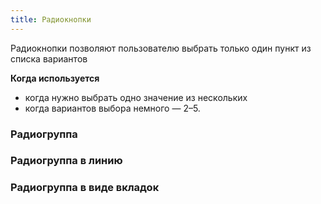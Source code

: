 ```yaml
---
title: Радиокнопки
---
```


Радиокнопки позволяют пользователю выбрать только один пункт из списка вариантов

**Когда используется**

- когда нужно выбрать одно значение из нескольких
- когда вариантов выбора немного — 2–5.

### Радиогруппа
<Sandbox height={200} projectId="uxcomponents_radio_group_column" />

### Радиогруппа в линию
<Sandbox height={150} projectId="uxcomponents_radio_group_inline" />

### Радиогруппа в виде вкладок
<Sandbox height={350} projectId="uxcomponents_radio_tabs" />
